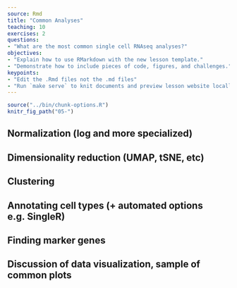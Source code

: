 ```yaml
---
source: Rmd
title: "Common Analyses"
teaching: 10
exercises: 2
questions:
- "What are the most common single cell RNAseq analyses?"
objectives:
- "Explain how to use RMarkdown with the new lesson template."
- "Demonstrate how to include pieces of code, figures, and challenges."
keypoints:
- "Edit the .Rmd files not the .md files"
- "Run `make serve` to knit documents and preview lesson website locally"
---
```


```r
source("../bin/chunk-options.R")
knitr_fig_path("05-")
```

## Normalization (log and more specialized) 

## Dimensionality reduction (UMAP, tSNE, etc) 

## Clustering 

## Annotating cell types (+ automated options e.g. SingleR) 

## Finding marker genes 

## Discussion of data visualization, sample of common plots

